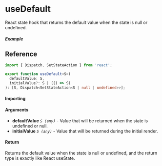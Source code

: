 
<Meta title="State/useDefault" component={Example} />

# useDefault

React state hook that returns the default value when the state is null or undefined.

##### Example

<Canvas>
  <Story inline story={Example} />
</Canvas>

## Reference

```ts
import { Dispatch, SetStateAction } from 'react';

export function useDefault<S>(
  defaultValue: S,
  initialValue?: S | (() => S)
): [S, Dispatch<SetStateAction<S | null | undefined>>];
```

#### Importing

<ImportPath />

#### Arguments

- **defaultValue** _`S (any)`_ - Value that will be returned when the state is undefined or null.
- **initialValue** _`S (any)`_ - Value that will be returned during the initial render.

#### Return

Returns the default value when the state is null or undefined, and the return type is exactly like React useState.
